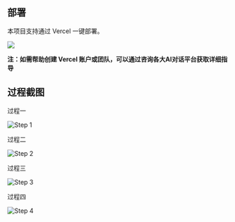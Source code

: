 
## 部署

本项目支持通过 Vercel 一键部署。

[![](https://vercel.com/button)](https://vercel.com/new/clone?repository-url=https%3A%2F%2Fgithub.com%2Fscoful%2Fpocker&env=ACCESS_KEY,GITHUB_TOKEN,HUAWEICLOUD_AK,HUAWEICLOUD_SK,NEXT_PUBLIC_HUAWEICLOUD_USERNAME,HUAWEICLOUD_PASSWORD&envDescription=%E4%B8%8A%E9%9D%A2%E7%9A%84%E7%8E%AF%E5%A2%83%E5%8F%98%E9%87%8F%E8%8E%B7%E5%8F%96%E6%96%B9%E6%B3%95%E8%AF%B7%E7%9C%8B%E2%86%92&envLink=https%3A%2F%2Fpocker-doc.vercel.app%2FquickStart%2FstepTwo&project-name=pocker&repository-name=pocker)

**注：如需帮助创建 Vercel 账户或团队，可以通过咨询各大AI对话平台获取详细指导**

## 过程截图

<div style={{ marginBottom: '20px' }}>
  <p>过程一</p>
  <Image src="/oneClickDeploy/1.png" alt="Step 1" width={600} height={400} />
</div>
<div style={{ marginBottom: '20px' }}>
  <p>过程二</p>
  <Image src="/oneClickDeploy/2.png" alt="Step 2" width={600} height={400} />
</div>
<div style={{ marginBottom: '20px' }}>
  <p>过程三</p>
  <Image src="/oneClickDeploy/3.png" alt="Step 3" width={600} height={400} />
</div>
<div style={{ marginBottom: '20px' }}>
  <p>过程四</p>
  <Image src="/oneClickDeploy/4.png" alt="Step 4" width={600} height={400} />
</div>